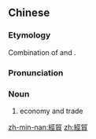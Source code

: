 {{also|经贸}}
==Chinese==
{{zh-forms|s=经贸}}

===Etymology===
Combination of {{zh-l|經濟}} and {{zh-l|貿易}}.

===Pronunciation===
{{zh-pron
|m=jīngmào
|c=ging1 mau6
|mn=keng-bō͘
|cat=n
}}

===Noun===
{{zh-noun}}

# economy and trade

[[zh-min-nan:經貿]]
[[zh:經貿]]